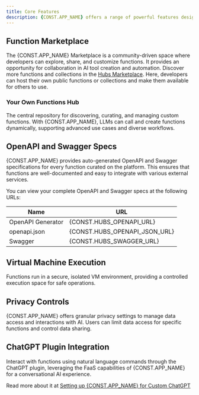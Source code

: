 ```yaml
---
title: Core Features
description: {CONST.APP_NAME} offers a range of powerful features designed to maximize efficiency and flexibility for AI-driven automation.
---
```


## Function Marketplace

The {CONST.APP_NAME} Marketplace is a community-driven space where developers can explore, share, and customize functions. It provides an opportunity for collaboration in AI tool creation and automation. Discover more functions and collections in the [Hubs Marketplace]({CONST.HUBS_MARKETPLACE_URL}). Here, developers can host their own public functions or collections and make them available for others to use.

### Your Own Functions Hub

The central repository for discovering, curating, and managing custom functions. With {CONST.APP_NAME}, LLMs can call and create functions dynamically, supporting advanced use cases and diverse workflows.

## OpenAPI and Swagger Specs

{CONST.APP_NAME} provides auto-generated OpenAPI and Swagger specifications for every function curated on the platform. This ensures that functions are well-documented and easy to integrate with various external services.

You can view your complete OpenAPI and Swagger specs at the following URLs:

| Name | URL |
| --- | --- |
| OpenAPI Generator | {CONST.HUBS_OPENAPI_URL} |
| openapi.json | {CONST.HUBS_OPENAPI_JSON_URL} |
| Swagger | {CONST.HUBS_SWAGGER_URL} |


## Virtual Machine Execution

Functions run in a secure, isolated VM environment, providing a controlled execution space for safe operations.

## Privacy Controls

{CONST.APP_NAME} offers granular privacy settings to manage data access and interactions with AI. Users can limit data access for specific functions and control data sharing.

## ChatGPT Plugin Integration

Interact with functions using natural language commands through the ChatGPT plugin, leveraging the FaaS capabilities of {CONST.APP_NAME} for a conversational AI experience.

Read more about it at [Setting up {CONST.APP_NAME} for Custom ChatGPT](/docs/getting-started/quick-start-guide/chatgpt-setup)

